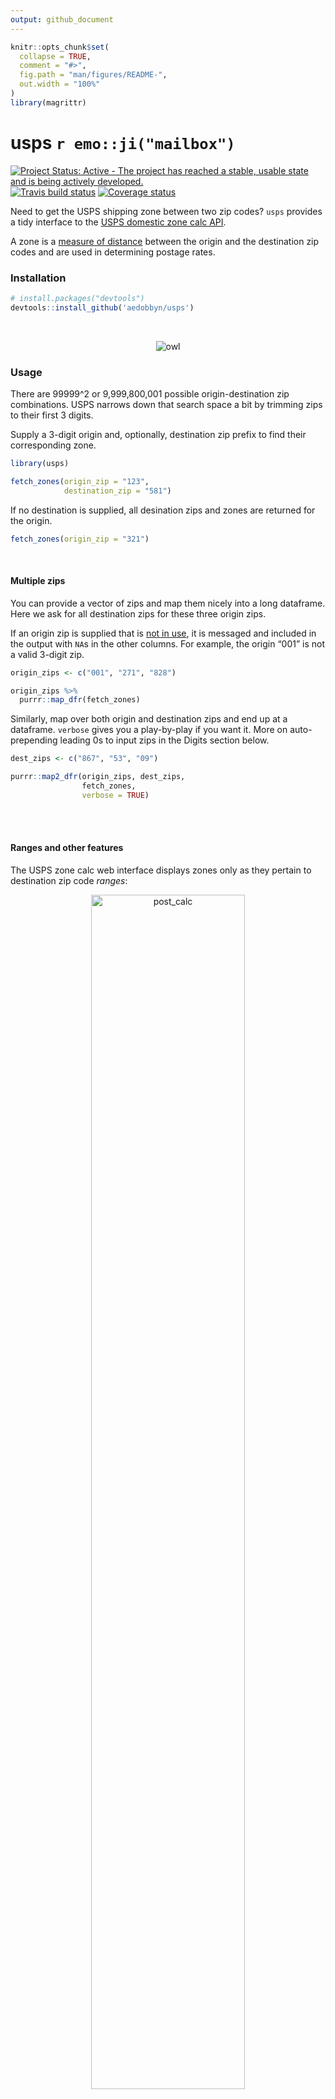 ```yaml
---
output: github_document
---
```


```r
knitr::opts_chunk$set(
  collapse = TRUE,
  comment = "#>",
  fig.path = "man/figures/README-",
  out.width = "100%"
)
library(magrittr)
```

# usps `r emo::ji("mailbox")`

[![Project Status: Active - The project has reached a stable, usable state and is being actively developed.](http://www.repostatus.org/badges/latest/active.svg)](http://www.repostatus.org/#active)
[![Travis build status](https://travis-ci.org/aedobbyn/usps.svg?branch=master)](https://travis-ci.org/aedobbyn/usps)
[![Coverage status](https://codecov.io/gh/aedobbyn/usps/branch/master/graph/badge.svg)](https://codecov.io/github/aedobbyn/usps?branch=master)

Need to get the USPS shipping zone between two zip codes? `usps` provides a tidy interface to the [USPS domestic zone calc API](https://postcalc.usps.com/DomesticZoneChart/). 

A zone is a [measure of distance](https://ribbs.usps.gov/zone_charts/documents/tech_guides/ZoneChartExceptionsWebinar.pdf) between the origin and the destination zip codes and are used in determining postage rates. 

### Installation 

```r
# install.packages("devtools")
devtools::install_github('aedobbyn/usps')
```


<br>

<p align="center">
  <img src="https://media.giphy.com/media/iVoiJfBtSsi0o/giphy.gif" alt="owl">
</p>


### Usage

There are 99999^2 or 9,999,800,001 possible origin-destination zip combinations. USPS narrows down that search space a bit by trimming zips to their first 3 digits.

Supply a 3-digit origin and, optionally, destination zip prefix to find their corresponding zone.

```r
library(usps)

fetch_zones(origin_zip = "123", 
            destination_zip = "581")
```


If no destination is supplied, all desination zips and zones are returned for the origin.

```r
fetch_zones(origin_zip = "321")
```


<br>

#### Multiple zips

You can provide a vector of zips and map them nicely into a long dataframe. Here we ask for all destination zips for these three origin zips. 

If an origin zip is supplied that is [not in use](https://en.wikipedia.org/wiki/List_of_ZIP_code_prefixes), it is messaged and included in the output with `NA`s in the other columns. For example, the origin "001" is not a valid 3-digit zip.


```r
origin_zips <- c("001", "271", "828")

origin_zips %>% 
  purrr::map_dfr(fetch_zones)
```


Similarly, map over both origin and destination zips and end up at a dataframe. `verbose` gives you a play-by-play if you want it. More on auto-prepending leading 0s to input zips in the Digits section below.

```r
dest_zips <- c("867", "53", "09")

purrr::map2_dfr(origin_zips, dest_zips, 
                fetch_zones,
                verbose = TRUE)
```



<br>
<br>

#### Ranges and other features

The USPS zone calc web interface displays zones only as they pertain to destination zip code *ranges*:

<p align="center">
  <img src="./man/figures/post_calc.jpg" alt="post_calc" width="70%">
</p>


<br>

If you prefer the range representation, you can set `as_range = TRUE`. Instead of a `dest_zip` column, you'll get a marker of the beginning of and end of the range in `dest_zip_start` and `dest_zip_end`.


```r
fetch_zones("42", "42",
            as_range = TRUE)
```


<br>


### Details

You can optionally display other details about the zips, zones, and type of postage it applies to.

```r
fetch_zones(origin_zip = "404",
            show_details = TRUE)  
```


Definitions of these details can be found in `detail_definitions`.

```r
detail_definitions %>% 
  knitr::kable()
```


<br>

### On Digits

#### The Nitpicky

* Number of digits: 
    * This API endpoint used in `fetch_zones` accepts exactly 3 digits for the origin zip; it mostly returns 3 digit destination zips, but notes 5 digit exceptions. For that reason,
    * If fewer than three digits are supplied, leading zeroes are added with a message
    * If more than five digits are supplied, the zip is truncated to the first five with a warning
      * The first three digits of the origin zip are sent to the API
      * If the destination supplied is 5 digits, `exact_destination` determines whether we filter to the 5-digit destination only or include results for the 3-digit destination prefix

For example, when `exact_destination` is `FALSE`, we include results for the destination `914` as well as for the exact one supplied, `91442`.

```r
fetch_zones(origin_zip = "12358132134558", 
            destination_zip = "96240",
            exact_destination = TRUE)     
```

When it's `TRUE`, we filter only to `91442`.

```r
fetch_zones(origin_zip = "12358132134558", 
            destination_zip = "96240",
            exact_destination = TRUE)  
```


<br>

#### I just want to supply 5 digits

`fetch_zones` should cover most 5 digit cases and supply the most information when `show_details` is `TRUE`, but if you just want to use the equivalent of the ["Get Zone for ZIP Code Pair"](https://postcalc.usps.com/DomesticZoneChart/) tab, you can use `fetch_five_digit`.

```r
fetch_five_digit("31415", "92653",
                 show_details = TRUE)
```

Details in `fetch_five_digit` are slightly different than in `fetch_zones`.

<br>


### All of the data

If you want the most up-to-date zip-zone mappings, `fetch_all` allows you to use the 3 digit endpoint to fetch all possible origins and write them to a CSV as you go.

By default we use every possible origin from "000" to "999"; as of now "000" through "004" are all not in use along with a smattering of others like "404" and "867".

```r
fetch_all(all_possible_origins,
          sleep_time = 0.5, 
          write_to = glue::glue(here::here("data", "{Sys.Date()}_all_my_zones.csv")))
```


If there's a network error, we back off and try a few times and finally write "no_success" (rather than `NA`s which indicate that the origin zip is not in use). What that looks like in the event we get internet between asking for origin "123" and origin "456": 

```r
tibble::tribble(
  ~"origin", ~"dest", ~"zip",
  "123", "no_success", "no_success",
  "456", "005", "4",
  "456", "006", "7",
  "456", "007", "7",
  "456", "008", "7",
  "456", "009", "7",
  "456", "010", "4",
  "...", "...", "..."
)
```


<br>

#### Well, not all of it

The `zips_zones` dataset included in this package which you can access with `data(zips_zones)` contains a sample of 1,000,000 of all 3 digit origin-destination pairs. What you'd get by running `fetch_all()` and waiting a while and then taking a sample.

The sample is about a quarter of the total number of rows (3,804,494). See it put to use in the [vignette](https://github.com/aedobbyn/usps/blob/dev/vignettes/getting-zoned.Rmd).

<br>

Bug reports and PRs welcome!

<p align="center">
  <img src="https://media.giphy.com/media/2fTYDdciZFEKZJgY7g/giphy.gif" alt="dog">
</p>


